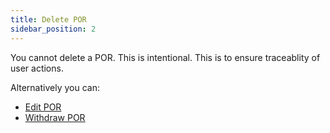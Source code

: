 ```yaml
---
title: Delete POR
sidebar_position: 2
---
```



You cannot delete a POR. This is intentional. This is to ensure traceablity of user actions. 

Alternatively you can: 
- [Edit POR](/product/simplepor/por/edit_por)
- [Withdraw POR](/product/simplepor/por/withdraw_por)


